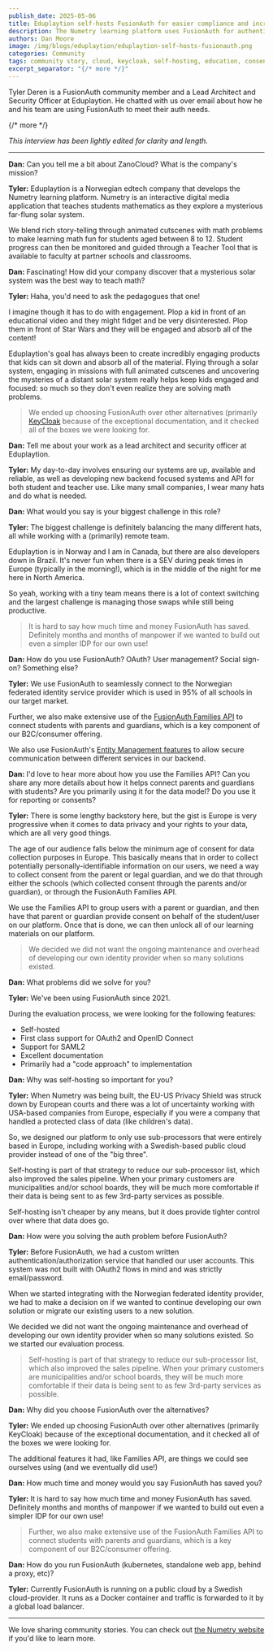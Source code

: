 ```yaml
---
publish_date: 2025-05-06
title: Eduplaytion self-hosts FusionAuth for easier compliance and increased sales
description: The Numetry learning platform uses FusionAuth for authentication and parental consent management.
authors: Dan Moore
image: /img/blogs/eduplaytion/eduplaytion-self-hosts-fusionauth.png
categories: Community
tags: community story, cloud, keycloak, self-hosting, education, consents, families
excerpt_separator: "{/* more */}"
---
```


Tyler Deren is a FusionAuth community member and a Lead Architect and Security Officer at Eduplaytion. He chatted with us over email about how he and his team are using FusionAuth to meet their auth needs. 

{/* more */}

*This interview has been lightly edited for clarity and length.*

-------

**Dan:** Can you tell me a bit about ZanoCloud? What is the company's mission?

**Tyler:** Eduplaytion is a Norwegian edtech company that develops the Numetry learning platform. Numetry is an interactive digital media application that teaches students mathematics as they explore a mysterious far-flung solar system. 

We blend rich story-telling through animated cutscenes with math problems to make learning math fun for students aged between 8 to 12. Student progress can then be monitored and guided through a Teacher Tool that is available to faculty at partner schools and classrooms. 

**Dan:** Fascinating! How did your company discover that a mysterious solar system was the best way to teach math?

**Tyler:**  Haha, you'd need to ask the pedagogues that one!

I imagine though it has to do with engagement. Plop a kid in front of an educational video and they might fidget and be very disinterested. Plop them in front of Star Wars and they will be engaged and absorb all of the content!

Eduplaytion's goal has always been to create incredibly engaging products that kids can sit down and absorb all of the material. Flying through a solar system, engaging in missions with full animated cutscenes and uncovering the mysteries of a distant solar system really helps keep kids engaged and focused: so much so they don't even realize they are solving math problems.

> We ended up choosing FusionAuth over other alternatives (primarily [KeyCloak](/compare/fusionauth-vs-keycloak) because of the exceptional documentation, and it checked all of the boxes we were looking for. 

**Dan:** Tell me about your work as a lead architect and security officer at Eduplaytion.

**Tyler:** My day-to-day involves ensuring our systems are up, available and reliable, as well as developing new backend focused systems and API for both student and teacher use. Like many small companies, I wear many hats and do what is needed.

**Dan:** What would you say is your biggest challenge in this role? 

**Tyler:** The biggest challenge is definitely balancing the many different hats, all while working with a (primarily) remote team.

Eduplaytion is in Norway and I am in Canada, but there are also developers down in Brazil. It's never fun when there is a SEV during peak times in Europe (typically in the morning!), which is in the middle of the night for me here in North America.

So yeah, working with a tiny team means there is a lot of context switching and the largest challenge is managing those swaps while still being productive.

> It is hard to say how much time and money FusionAuth has saved. Definitely months and months of manpower if we wanted to build out even a simpler IDP for our own use!

**Dan:** How do you use FusionAuth? OAuth? User management? Social sign-on? Something else?

**Tyler:** We use FusionAuth to seamlessly connect to the Norwegian federated identity service provider which is used in 95% of all schools in our target market.

Further, we also make extensive use of the [FusionAuth Families API](/docs/apis/families) to connect students with parents and guardians, which is a key component of our B2C/consumer offering.

We also use FusionAuth's [Entity Management features](/docs/get-started/core-concepts/entity-management) to allow secure communication between different services in our backend.

**Dan:** I'd love to hear more about how you use the Families API? Can you share any more details about how it helps connect parents and guardians with students? Are you primarily using it for the data model? Do you use it for reporting or consents?

**Tyler:** There is some lengthy backstory here, but the gist is Europe is very progressive when it comes to data privacy and your rights to your data, which are all very good things.

The age of our audience falls below the minimum age of consent for data collection purposes in Europe. This basically means that in order to collect potentially personally-identifiable information on our users, we need a way to collect consent from the parent or legal guardian, and we do that through either the schools (which collected consent through the parents and/or guardian), or through the FusionAuth Families API.

We use the Families API to group users with a parent or guardian, and then have that parent or guardian provide consent on behalf of the student/user on our platform. Once that is done, we can then unlock all of our learning materials on our platform.

> We decided we did not want the ongoing maintenance and overhead of developing our own identity provider when so many solutions existed.

**Dan:** What problems did we solve for you?

**Tyler:** We've been using FusionAuth since 2021.

During the evaluation process, we were looking for the following features:

* Self-hosted
* First class support for OAuth2 and OpenID Connect
* Support for SAML2
* Excellent documentation
* Primarily had a "code approach" to implementation

**Dan:** Why was self-hosting so important for you?

**Tyler:** When Numetry was being built, the EU-US Privacy Shield was struck down by European courts and there was a lot of uncertainty working with USA-based companies from Europe, especially if you were a company that handled a protected class of data (like children's data).

So, we designed our platform to only use sub-processors that were entirely based in Europe, including working with a Swedish-based public cloud provider instead of one of the "big three".

Self-hosting is part of that strategy to reduce our sub-processor list, which also improved the sales pipeline. When your primary customers are municipalities and/or school boards, they will be much more comfortable if their data is being sent to as few 3rd-party services as possible.

Self-hosting isn't cheaper by any means, but it does provide tighter control over where that data does go.

**Dan:** How were you solving the auth problem before FusionAuth?

**Tyler:** Before FusionAuth, we had a custom written authentication/authorization service that handled our user accounts. This system was not built with OAuth2 flows in mind and was strictly email/password.

When we started integrating with the Norwegian federated identity provider, we had to make a decision on if we wanted to continue developing our own solution or migrate our existing users to a new solution.

We decided we did not want the ongoing maintenance and overhead of developing our own identity provider when so many solutions existed. So we started our evaluation process.

> Self-hosting is part of that strategy to reduce our sub-processor list, which also improved the sales pipeline. When your primary customers are municipalities and/or school boards, they will be much more comfortable if their data is being sent to as few 3rd-party services as possible.

**Dan:** Why did you choose FusionAuth over the alternatives?

**Tyler:** We ended up choosing FusionAuth over other alternatives (primarily KeyCloak) because of the exceptional documentation, and it checked all of the boxes we were looking for.

The additional features it had, like Families API, are things we could see ourselves using (and we eventually did use!)

**Dan:** How much time and money would you say FusionAuth has saved you?

**Tyler:** It is hard to say how much time and money FusionAuth has saved. Definitely months and months of manpower if we wanted to build out even a simpler IDP for our own use!

> Further, we also make extensive use of the FusionAuth Families API to connect students with parents and guardians, which is a key component of our B2C/consumer offering.

**Dan:** How do you run FusionAuth (kubernetes, standalone web app, behind a proxy, etc)?

**Tyler:** Currently FusionAuth is running on a public cloud by a Swedish cloud-provider. It runs as a Docker container and traffic is forwarded to it by a global load balancer.

-------

We love sharing community stories. You can check out [the Numetry website](https://www.numetrygame.com/) if you'd like to learn more. 

